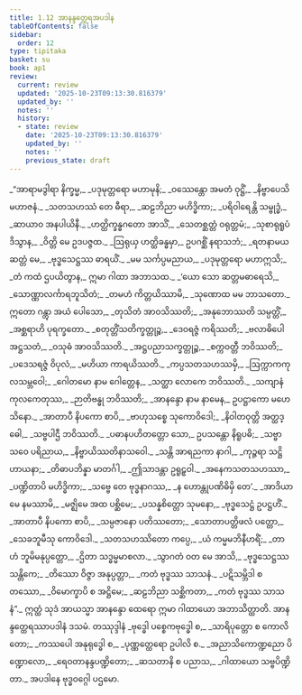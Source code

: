 ```yaml
---
title: 1.12 အာနန္ဒတ္ထေရအပဒါန
tableOfContents: false
sidebar:
  order: 12
type: tipitaka
basket: su
book: ap1
review:
  current: review
  updated: '2025-10-23T09:13:30.816379'
  updated_by: ''
  notes: ''
  history:
  - state: review
    date: '2025-10-23T09:13:30.816379'
    updated_by: ''
    notes: ''
    previous_state: draft
---
```



<ReviewStatus review={frontmatter.review} showDetails={true} />

<HypothesisAnnotation frontmatter={frontmatter} />

<DynamicBreadcrumb />

<Division number="644" book="ap1" e="ch" v="20" p="57">

<Paragraph number="670" type="verses" book="ap1">
_“အာရာမဒွါရာ နိက္ခမ္မ,_  
_ပဒုမုတ္တရော မဟာမုနိ;_  
_ဝဿေန္တော အမတံ ဝုဋ္ဌိံ,_  
_နိဗ္ဗာပေသိ မဟာဇနံ._  

</Paragraph>

</Division>
<Division number="645" book="ap1" e="ch" v="20" p="57">

<Paragraph number="671" type="verses" book="ap1">
_သတသဟဿံ တေ ဓီရာ,_  
_ဆဠဘိညာ မဟိဒ္ဓိကာ;_  
_ပရိဝါရေန္တိ သမ္ဗုဒ္ဓံ,_  
_ဆာယာဝ အနပါယိနီ._  

</Paragraph>

</Division>
<Division number="646" book="ap1" e="ch" v="20" p="57">

<Paragraph number="672" type="verses" book="ap1">
_ဟတ္ထိက္ခန္ဓဂတော အာသိံ,_  
_သေတစ္ဆတ္တံ ဝရုတ္တမံ;_  
_သုစာရုရူပံ ဒိသွာန,_  
_ဝိတ္တိ မေ ဥဒပဇ္ဇထ._  

</Paragraph>

</Division>
<Division number="647" book="ap1" e="ch" v="20" p="57">

<Paragraph number="673" type="verses" book="ap1">
_ဩရုယှ ဟတ္ထိခန္ဓမှာ,_  
ဥပဂစ္ဆိံ နရာသဘံ;_  
_ရတနာမယဆတ္တံ မေ,_  
_ဗုဒ္ဓသေဋ္ဌဿ ဓာရယိံ._  

</Paragraph>

</Division>
<Division number="648" book="ap1" e="ch" v="20" p="57">

<Paragraph number="674" type="verses" book="ap1">
_မမ သင်္ကပ္ပမညာယ,_  
_ပဒုမုတ္တရော မဟာဣသိ;_  
_တံ ကထံ ဌပယိတွာန,_  
ဣမာ ဂါထာ အဘာသထ._  

</Paragraph>

</Division>
<Division number="649" book="ap1" e="ch" v="20" p="57">

<Paragraph number="675" type="verses" book="ap1">
_‘ယော သော ဆတ္တမဓာရေသိ,_  
_သောဏ္ဏာလင်္ကာရဘူသိတံ;_  
_တမဟံ ကိတ္တယိဿာမိ,_  
_သုဏောထ မမ ဘာသတော._  

</Paragraph>

</Division>
<Division number="650" book="ap1" e="ch" v="20" p="57">

<Paragraph number="676" type="verses" book="ap1">
ဣတော ဂန္တွာ အယံ ပေါသော,_  
_တုသိတံ အာဝသိဿတိ;_  
_အနုဘောဿတိ သမ္ပတ္တိံ,_  
_အစ္ဆရာဟိ ပုရက္ခတော._  

</Paragraph>

</Division>
<Division number="651" book="ap1" e="ch" v="20" p="57">

<Paragraph number="677" type="verses" book="ap1">
_စတုတ္တိံသတိက္ခတ္တုဉ္စ,_  
_ဒေဝရဇ္ဇံ ကရိဿတိ;_  
_ဗလာဓိပေါ အဋ္ဌသတံ,_  
_ဝသုဓံ အာဝသိဿတိ._  

</Paragraph>

</Division>
<Division number="652" book="ap1" e="ch" v="20" p="57">

<Paragraph number="678" type="verses" book="ap1">
_အဋ္ဌပညာသက္ခတ္တုဉ္စ,_  
_စက္ကဝတ္တီ ဘဝိဿတိ;_  
_ပဒေသရဇ္ဇံ ဝိပုလံ,_  
_မဟိယာ ကာရယိဿတိ._  

</Paragraph>

</Division>
<Division number="653" book="ap1" e="ch" v="20" p="57">

<Paragraph number="679" type="verses" book="ap1">
_ကပ္ပသတသဟဿမှိ,_  
_ဩက္ကာကကုလသမ္ဘဝေါ;_  
_ဂေါတမော နာမ ဂေါတ္တေန,_  
_သတ္ထာ လောကေ ဘဝိဿတိ._  

</Paragraph>

</Division>
<Division number="654" book="ap1" e="ch" v="20" p="58">

<Paragraph number="680" type="verses" book="ap1">
_သကျာနံ ကုလကေတုဿ,_  
_ဉာတိဗန္ဓု ဘဝိဿတိ;_  
_အာနန္ဒော နာမ နာမေန,_  
ဥပဋ္ဌာကော မဟေသိနော._  

</Paragraph>

</Division>
<Division number="655" book="ap1" e="ch" v="20" p="58">

<Paragraph number="681" type="verses" book="ap1">
_အာတာပီ နိပကော စာပိ,_  
_ဗာဟုသစ္စေ သုကောဝိဒေါ;_  
_နိဝါတဝုတ္တိ အတ္ထဒ္ဓေါ,_  
_သဗ္ဗပါဌီ ဘဝိဿတိ._  

</Paragraph>

</Division>
<Division number="656" book="ap1" e="ch" v="20" p="58">

<Paragraph number="682" type="verses" book="ap1">
_ပဓာနပဟိတတ္တော သော,_  
ဥပသန္တော နိရူပဓိ;_  
_သဗ္ဗာသဝေ ပရိညာယ,_  
_နိဗ္ဗာယိဿတိနာသဝေါ._  

</Paragraph>

</Division>
<Division number="657" book="ap1" e="ch" v="20" p="58">

<Paragraph number="683" type="verses" book="ap1">
_သန္တိ အာရညကာ နာဂါ,_  
_ကုဉ္ဇရာ သဋ္ဌိဟာယနာ;_  
_တိဓာပဘိန္နာ မာတင်္ဂါ,_  
_ဤသာဒန္တာ ဥရူဠှဝါ._  

</Paragraph>

</Division>
<Division number="658" book="ap1" e="ch" v="20" p="58">

<Paragraph number="684" type="verses" book="ap1">
_အနေကသတသဟဿာ,_  
_ပဏ္ဍိတာပိ မဟိဒ္ဓိကာ;_  
_သဗ္ဗေ တေ ဗုဒ္ဓနာဂဿ,_  
_န ဟောန္တုပဏိဓိမှိ တေ’._  

</Paragraph>

</Division>
<Division number="659" book="ap1" e="ch" v="20" p="58">

<Paragraph number="685" type="verses" book="ap1">
_အာဒိယာမေ နမဿာမိ,_  
_မဇ္ဈိမေ အထ ပစ္ဆိမေ;_  
_ပသန္နစိတ္တော သုမနော,_  
_ဗုဒ္ဓသေဋ္ဌံ ဥပဋ္ဌဟိံ._  

</Paragraph>

</Division>
<Division number="660" book="ap1" e="ch" v="20" p="58">

<Paragraph number="686" type="verses" book="ap1">
_အာတာပီ နိပကော စာပိ,_  
_သမ္ပဇာနော ပတိဿတော;_  
_သောတာပတ္တိဖလံ ပတ္တော,_  
_သေခဘူမီသု ကောဝိဒေါ._  

</Paragraph>

</Division>
<Division number="661" book="ap1" e="ch" v="20" p="58">

<Paragraph number="687" type="verses" book="ap1">
_သတသဟဿိတော ကပ္ပေ,_  
_ယံ ကမ္မမဘိနီဟရိံ;_  
_တာဟံ ဘူမိမနုပ္ပတ္တော,_  
_ဌိတာ သဒ္ဓမ္မမာစလာ._  

</Paragraph>

</Division>
<Division number="662" book="ap1" e="ch" v="20" p="58">

<Paragraph number="688" type="verses" book="ap1">
_သွာဂတံ ဝတ မေ အာသိ,_  
_ဗုဒ္ဓသေဋ္ဌဿ သန္တိကေ;_  
_တိဿော ဝိဇ္ဇာ အနုပ္ပတ္တာ,_  
_ကတံ ဗုဒ္ဓဿ သာသနံ._  

</Paragraph>

</Division>
<Division number="663" book="ap1" e="ch" v="20" p="58">

<Paragraph number="689" type="verses" book="ap1">
_ပဋိသမ္ဘိဒါ စတဿော,_  
_ဝိမောက္ခာပိ စ အဋ္ဌိမေ;_  
_ဆဠဘိညာ သစ္ဆိကတာ,_  
_ကတံ ဗုဒ္ဓဿ သာသနံ”._  

</Paragraph>

<Paragraph number="690" book="ap1">
ဣတ္ထံ သုဒံ အာယသ္မာ အာနန္ဒော ထေရော ဣမာ ဂါထာယော အဘာသိတ္ထာတိ.

</Paragraph>
</Division>

<Paragraph number="691" type="center" book="ap1">
အာနန္ဒတ္ထေရဿာပဒါနံ ဒသမံ.



</Paragraph>

<Paragraph number="692" type="center" book="ap1">
တဿုဒ္ဒါနံ


</Paragraph>

<Paragraph number="693" type="verses" book="ap1">
_ဗုဒ္ဓေါ ပစ္စေကဗုဒ္ဓေါ စ,_  
_သာရိပုတ္တော စ ကောလိတော;_  
_ကဿပေါ အနုရုဒ္ဓေါ စ,_  
_ပုဏ္ဏတ္ထေရော ဥပါလိ စ._  

</Paragraph>

<Paragraph number="694" type="verses" book="ap1">
_အညာသိကောဏ္ဍညော ပိဏ္ဍောလော,_  
_ရေဝတာနန္ဒပဏ္ဍိတော;_  
_ဆသတာနိ စ ပညာသ,_  
_ဂါထာယော သဗ္ဗပိဏ္ဍိတာ._  


</Paragraph>

<Paragraph number="695" type="center" book="ap1">
အပဒါနေ ဗုဒ္ဓဝဂ္ဂေါ ပဌမော.
</Paragraph>